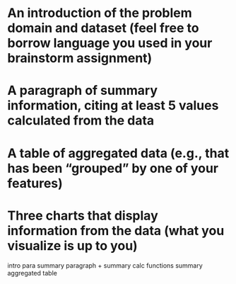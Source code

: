 # An introduction of the problem domain and dataset (feel free to borrow language you used in your brainstorm assignment)

# A paragraph of summary information, citing at least 5 values calculated from the data

# A table of  aggregated data (e.g., that has been "grouped" by one of your features)

# Three charts that display information from the data (what you visualize is up to you)


intro para
summary paragraph + summary calc functions 
summary aggregated table



